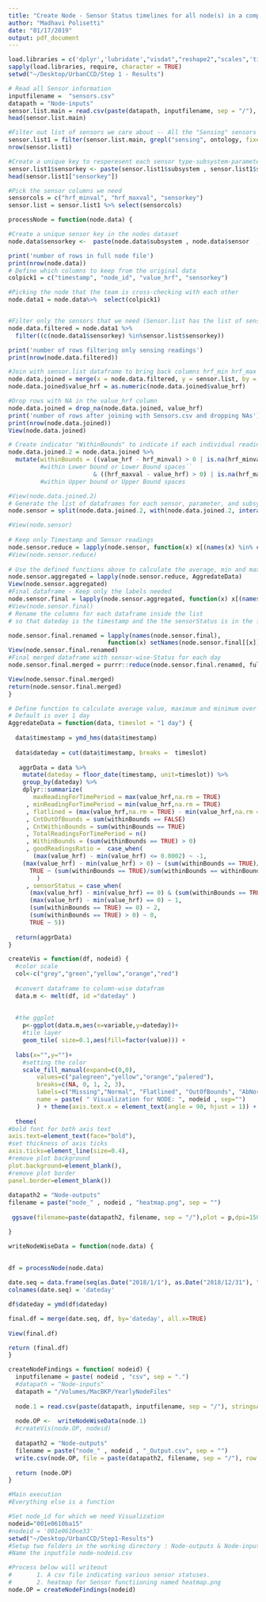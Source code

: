 ```yaml
---
title: "Create Node - Sensor Status timelines for all node(s) in a complete dataset"
author: "Madhavi Polisetti"
date: "01/17/2019"
output: pdf_document
---
```


```r
load.libraries = c('dplyr','lubridate',"visdat","reshape2","scales",'tidyverse','plyr','ggplot', 'readr')
sapply(load.libraries, require, character = TRUE)
setwd("~/Desktop/UrbanCCD/Step 1 - Results")
```
 


```r
# Read all Sensor information
inputfilename =  "sensors.csv" 
datapath = "Node-inputs"
sensor.list.main = read.csv(paste(datapath, inputfilename, sep = "/"), stringsAsFactors = FALSE)
head(sensor.list.main)

#Filter out list of sensors we care about -- All the "Sensing" sensors
sensor.list1 = filter(sensor.list.main, grepl("sensing", ontology, fixed = TRUE))
nrow(sensor.list1)

#Create a unique key to resperesent each sensor type-subsystem-parametere combination
sensor.list1$sensorkey <- paste(sensor.list1$subsystem , sensor.list1$sensor  , sensor.list1$parameter)
head(sensor.list1["sensorkey"])

#Pick the sensor columns we need
sensorcols = c("hrf_minval", "hrf_maxval", "sensorkey")
sensor.list = sensor.list1 %>% select(sensorcols)
```
 


```r
processNode = function(node.data) {

#Create a unique sensor key in the nodes dataset
node.data$sensorkey <-  paste(node.data$subsystem , node.data$sensor  , node.data$parameter)

print('number of rows in full node file')
print(nrow(node.data))
# Define which columns to keep from the original data
colpick1 = c("timestamp", "node_id", "value_hrf", "sensorkey")

#Picking the node that the team is cross-checking with each other
node.data1 = node.data%>%  select(colpick1)  


#Filter only the sensors that we need (Sensor.list has the list of sensors we care about)
node.data.filtered = node.data1 %>%
  filter((c(node.data1$sensorkey) %in%sensor.list$sensorkey)) 

print('number of rows filtering only sensing readings')
print(nrow(node.data.filtered))

#Join with sensor.list dataframe to bring back columns hrf_min hrf_max
node.data.joined = merge(x = node.data.filtered, y = sensor.list, by = "sensorkey", all.x = TRUE)
node.data.joined$value_hrf = as.numeric(node.data.joined$value_hrf)

#Drop rows with NA in the value_hrf column
node.data.joined = drop_na(node.data.joined, value_hrf)
print('number of rows after joining with Sensors.csv and dropping NAs')
print(nrow(node.data.joined))
View(node.data.joined)

# Create indicator "WithinBounds" to indicate if each individual reading is within specified bounds for the sensor
node.data.joined.2 = node.data.joined %>% 
  mutate(withinBounds = ((value_hrf - hrf_minval) > 0 | is.na(hrf_minval) ) 
         #within Lower bound or Lower Bound spaces``
                        & ((hrf_maxval - value_hrf) > 0) | is.na(hrf_maxval))
         #within Upper bound or Upper Bound spaces

#View(node.data.joined.2)
# Generate the list of dataframes for each sensor, parameter, and subsystem combination.
node.sensor = split(node.data.joined.2, with(node.data.joined.2, interaction(sensorkey)), drop = TRUE)

#View(node.sensor)
 
# Keep only Timestamp and Sensor readings
node.sensor.reduce = lapply(node.sensor, function(x) x[(names(x) %in% c("timestamp", "value_hrf",'withinBounds'))])
#View(node.sensor.reduce)
 
# Use the defined functions above to calculate the average, min and max values over the period
node.sensor.aggregated = lapply(node.sensor.reduce, AggredateData)
View(node.sensor.aggregated)
#Final dataframe - Keep only the labels needed
node.sensor.final = lapply(node.sensor.aggregated, function(x) x[(names(x) %in% c("dateday",   "goodReadingsRatio"))])
#View(node.sensor.final)
# Rename the columns for each dataframe inside the list
# so that dateday is the timestamp and the the sensorStatus is in the format of (sensor name).(parameter name).(subsystem name)

node.sensor.final.renamed = lapply(names(node.sensor.final), 
                            function(x) setNames(node.sensor.final[[x]], c(names(node.sensor.final[[x]])[1], x)))
View(node.sensor.final.renamed)
#Final merged dataframe with sensor-wise-Status for each day
node.sensor.final.merged = purrr::reduce(node.sensor.final.renamed, full_join, by = "dateday")

View(node.sensor.final.merged)
return(node.sensor.final.merged)
}
```


```r

# Define function to calculate average value, maximum and minimum over a certian time interval
# Default is over 1 day
AggredateData = function(data, timeslot = "1 day") {
   
  data$timestamp = ymd_hms(data$timestamp)
  
  data$dateday = cut(data$timestamp, breaks =  timeslot)
  
   aggrData = data %>% 
    mutate(dateday = floor_date(timestamp, unit=timeslot)) %>% 
    group_by(dateday) %>% 
    dplyr::summarize(
       maxReadingForTimePeriod = max(value_hrf,na.rm = TRUE)
     , minReadingForTimePeriod = min(value_hrf,na.rm = TRUE)
     , flatlined = (max(value_hrf,na.rm = TRUE) - min(value_hrf,na.rm = TRUE) == 0)
     , CntOutOfBounds = sum(withinBounds == FALSE)
     , CntWithinBounds = sum(withinBounds == TRUE)
     , TotalReadingsForTimePeriod = n()
     , WithinBounds = (sum(withinBounds == TRUE) > 0)
     , goodReadingsRatio =  case_when(
       (max(value_hrf) - min(value_hrf) <= 0.0002) ~ -1,
    (max(value_hrf) - min(value_hrf) > 0) ~ (sum(withinBounds == TRUE)/sum(withinBounds == withinBounds)),
      TRUE ~ (sum(withinBounds == TRUE)/sum(withinBounds == withinBounds))
        )
     , sensorStatus = case_when(
      (max(value_hrf) - min(value_hrf) == 0) & (sum(withinBounds == TRUE) == 0) ~ 3,
      (max(value_hrf) - min(value_hrf) == 0) ~ 1, 
      (sum(withinBounds == TRUE) == 0) ~ 2, 
      (sum(withinBounds == TRUE) > 0) ~ 0, 
      TRUE ~ 5)) 
   
  return(aggrData)
}

```

```r
createVis = function(df, nodeid) {
  #color scale
  col<-c("grey","green","yellow","orange","red")
  
  #convert dataframe to column-wise datafram
  data.m <- melt(df, id ="dateday" )
  
  
  #the ggplot
    p<-ggplot(data.m,aes(x=variable,y=dateday))+
    #tile layer
    geom_tile( size=0.1,aes(fill=factor(value))) +
 
  labs(x="",y="")+
    #setting the color
    scale_fill_manual(expand=c(0,0),
        values=c("palegreen","yellow","orange","palered"),
        breaks=c(NA, 0, 1, 2, 3),
        labels=c("Missing","Normal", "Flatlined", "OutOfBounds", "AbNormal"),
        name = paste( " Visualization for NODE: ", nodeid , sep="")
        ) + theme(axis.text.x = element_text(angle = 90, hjust = 1)) +
  
  theme(
#bold font for both axis text
axis.text=element_text(face="bold"),
#set thickness of axis ticks
axis.ticks=element_line(size=0.4),
#remove plot background
plot.background=element_blank(),
#remove plot border
panel.border=element_blank())
    
datapath2 = "Node-outputs"
filename = paste("node_" , nodeid , "heatmap.png", sep = "")
    
 ggsave(filename=paste(datapath2, filename, sep = "/"),plot = p,dpi=150,type="cairo")

}
```


```r
writeNodeWiseData = function(node.data) {
  
 
df = processNode(node.data)

date.seq = data.frame(seq(as.Date("2018/1/1"), as.Date("2018/12/31"), "days"))
colnames(date.seq) = 'dateday'

df$dateday = ymd(df$dateday)

final.df = merge(date.seq, df, by='dateday', all.x=TRUE)
 
View(final.df)

return (final.df)
}

```



```r
createNodeFindings = function( nodeid) {
  inputfilename = paste( nodeid , "csv", sep = ".")
  #datapath = "Node-inputs"
  datapath = "/Volumes/MacBKP/YearlyNodeFiles"
   
  node.1 = read.csv(paste(datapath, inputfilename, sep = "/"), stringsAsFactors = FALSE)
  
  node.OP <-  writeNodeWiseData(node.1)
  #createVis(node.OP, nodeid)
  
  datapath2 = "Node-outputs"
  filename = paste("node_" , nodeid , "_Output.csv", sep = "")
  write.csv(node.OP, file = paste(datapath2, filename, sep = "/"), row.names = FALSE)
  
  return (node.OP)
}
```

```r
#Main execution
#Everything else is a function

#Set node_id for which we need Visualization
nodeid="001e0610ba15"
#nodeid = '001e0610ee33'
setwd("~/Desktop/UrbanCCD/Step1-Results")
#Setup two folders in the working directory : Node-outputs & Node-inputs.
#Name the inputfile node-nodeid.csv

#Process below will writeout 
#       1. A csv file indicating various sensor statuses.
#       2. heatmap for Sensor functiioning named heatmap.png
node.OP = createNodeFindings(nodeid)


```





 